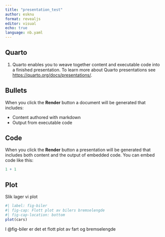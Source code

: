 ```yaml
---
title: "presentation_test"
author: esknu
format: revealjs
editor: visual
echo: true
language: nb.yaml
---
```


## Quarto

1.  Quarto enables you to weave together content and executable code into a finished presentation. To learn more about Quarto presentations see <https://quarto.org/docs/presentations/>.

## Bullets

When you click the **Render** button a document will be generated that includes:

-   Content authored with markdown
-   Output from executable code

## Code

When you click the **Render** button a presentation will be generated that includes both content and the output of embedded code.
You can embed code like this:

```r
1 + 1
```

## Plot

Slik lager vi plot

```r
#| label: fig-biler
#| fig-cap: Flott plot av bilers bremselengde
#| fig-cap-location: bottom
plot(cars)

```

I @fig-biler er det et flott plot av fart og bremselengde
